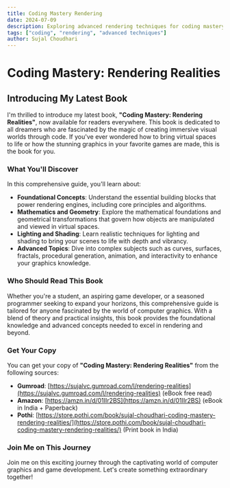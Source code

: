 ```yaml
---
title: Coding Mastery Rendering
date: 2024-07-09
description: Exploring advanced rendering techniques for coding mastery.
tags: ["coding", "rendering", "advanced techniques"]
author: Sujal Choudhari
---
```


# Coding Mastery: Rendering Realities

## Introducing My Latest Book

I'm thrilled to introduce my latest book, **"Coding Mastery: Rendering Realities"**, now available for readers everywhere. This book is dedicated to all dreamers who are fascinated by the magic of creating immersive visual worlds through code. If you've ever wondered how to bring virtual spaces to life or how the stunning graphics in your favorite games are made, this is the book for you.

### What You'll Discover

In this comprehensive guide, you'll learn about:

- **Foundational Concepts**: Understand the essential building blocks that power rendering engines, including core principles and algorithms.
- **Mathematics and Geometry**: Explore the mathematical foundations and geometrical transformations that govern how objects are manipulated and viewed in virtual spaces.
- **Lighting and Shading**: Learn realistic techniques for lighting and shading to bring your scenes to life with depth and vibrancy.
- **Advanced Topics**: Dive into complex subjects such as curves, surfaces, fractals, procedural generation, animation, and interactivity to enhance your graphics knowledge.

### Who Should Read This Book

Whether you're a student, an aspiring game developer, or a seasoned programmer seeking to expand your horizons, this comprehensive guide is tailored for anyone fascinated by the world of computer graphics. With a blend of theory and practical insights, this book provides the foundational knowledge and advanced concepts needed to excel in rendering and beyond.

### Get Your Copy

You can get your copy of **"Coding Mastery: Rendering Realities"** from the following sources:

- **Gumroad**: [https://sujalvc.gumroad.com/l/rendering-realities](https://sujalvc.gumroad.com/l/rendering-realities) (eBook free read)
- **Amazon**: [https://amzn.in/d/01IIr2BS](https://amzn.in/d/01IIr2BS) (eBook in India + Paperback)
- **Pothi**: [https://store.pothi.com/book/sujal-choudhari-coding-mastery-rendering-realities/](https://store.pothi.com/book/sujal-choudhari-coding-mastery-rendering-realities/) (Print book in India)

### Join Me on This Journey

Join me on this exciting journey through the captivating world of computer graphics and game development. Let's create something extraordinary together!
